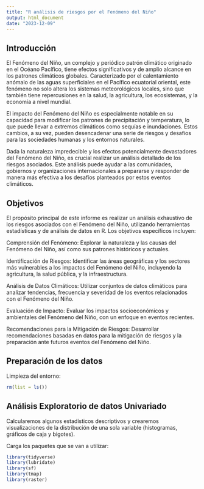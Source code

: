```yaml
---
title: "R análisis de riesgos por el Fenómeno del Niño"
output: html_document
date: "2023-12-09"
---
```


## Introducción

El Fenómeno del Niño, un complejo y periódico patrón climático originado en el Océano Pacífico, tiene efectos significativos y de amplio alcance en los patrones climáticos globales. Caracterizado por el calentamiento anómalo de las aguas superficiales en el Pacífico ecuatorial oriental, este fenómeno no solo altera los sistemas meteorológicos locales, sino que también tiene repercusiones en la salud, la agricultura, los ecosistemas, y la economía a nivel mundial.

El impacto del Fenómeno del Niño es especialmente notable en su capacidad para modificar los patrones de precipitación y temperatura, lo que puede llevar a extremos climáticos como sequías e inundaciones. Estos cambios, a su vez, pueden desencadenar una serie de riesgos y desafíos para las sociedades humanas y los entornos naturales.

Dada la naturaleza impredecible y los efectos potencialmente devastadores del Fenómeno del Niño, es crucial realizar un análisis detallado de los riesgos asociados. Este análisis puede ayudar a las comunidades, gobiernos y organizaciones internacionales a prepararse y responder de manera más efectiva a los desafíos planteados por estos eventos climáticos.

## Objetivos

El propósito principal de este informe es realizar un análisis exhaustivo de los riesgos asociados con el Fenómeno del Niño, utilizando herramientas estadísticas y de análisis de datos en R. Los objetivos específicos incluyen:

Comprensión del Fenómeno: Explorar la naturaleza y las causas del Fenómeno del Niño, así como sus patrones históricos y actuales.

Identificación de Riesgos: Identificar las áreas geográficas y los sectores más vulnerables a los impactos del Fenómeno del Niño, incluyendo la agricultura, la salud pública, y la infraestructura.

Análisis de Datos Climáticos: Utilizar conjuntos de datos climáticos para analizar tendencias, frecuencia y severidad de los eventos relacionados con el Fenómeno del Niño.

Evaluación de Impacto: Evaluar los impactos socioeconómicos y ambientales del Fenómeno del Niño, con un enfoque en eventos recientes.

Recomendaciones para la Mitigación de Riesgos: Desarrollar recomendaciones basadas en datos para la mitigación de riesgos y la preparación ante futuros eventos del Fenómeno del Niño.

## Preparación de los datos

Limpieza del entorno:

```r
rm(list = ls())
```

## Análisis Exploratorio de datos Univariado

Calcularemos algunos estadísticos descriptivos y crearemos visualizaciones de la distribución de una sola variable (histogramas, gráficos de caja y bigotes).

Carga los paquetes que se van a utilizar:

```r
library(tidyverse)
library(lubridate)
library(sf)
library(tmap)
library(raster)

```

